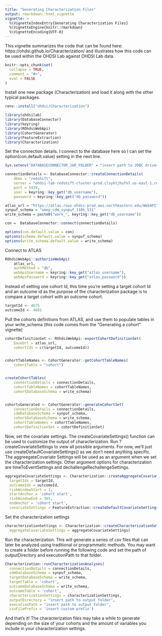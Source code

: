 ```yaml
---
title: "Generating Characterization Files"
output: rmarkdown::html_vignette
vignette: >
  %\VignetteIndexEntry{Generating Characterization Files}
  %\VignetteEngine{knitr::rmarkdown}
  %\VignetteEncoding{UTF-8}
---
```


This vignette summarizes the code that can be found here: https://ohdsi.github.io/Characterization/ and illustrates how this code can be 
used within the OHDSI Lab against OHDSI Lab data.

```r
knitr::opts_chunk$set(
  collapse = TRUE,
  comment = "#>",
  eval = FALSE
)
```

Install one new package (Characterization) and load it along with the other
typical packages.

```r
renv::install("ohdsi/Characterization")

library(ohdsilab)
library(DatabaseConnector)
library(keyring)
library(ROhdsiWebApi)
library(CohortGenerator)
library(FeatureExtraction)
library(Characterization)
```

Set the connection details. I connect to the database here so I can set the 
option(con.default.value) setting in the next line.

```r
Sys.setenv("DATABASECONNECTOR_JAR_FOLDER" = "insert path to JDBC driver")

connectionDetails <- DatabaseConnector::createConnectionDetails(
	dbms = "redshift",
	server = "ohdsi-lab-redshift-cluster-prod.clsyktjhufn7.us-east-1.redshift.amazonaws.com/ohdsi_lab",
	port = 5439,
	user = keyring::key_get("db_username"),
	password = keyring::key_get("db_password"))

atlas_url = "https://atlas.roux-ohdsi-prod.aws.northeastern.edu/WebAPI"
synpuf_schema = "omop_cdm_synpuf_110k_531"
write_schema = paste0("work_", keyring::key_get("db_username"))

con =  DatabaseConnector::connect(connectionDetails)

options(con.default.value = con)
options(schema.default.value = synpuf_schema)
options(write_schema.default.value = write_schema)
```

Connect to ATLAS

```r
ROhdsiWebApi::authorizeWebApi(
	atlas_url,
	authMethod = "db",
	webApiUsername = keyring::key_get("atlas_username"),
	webApiPassword = keyring::key_get("atlas_password"))
```

Instead of setting one cohort Id, this time you're setting a target cohort Id 
and an outcome id as the purpose of the characterization package is to compare a
target cohort with an outcome cohort.

```r
targetId <- 4675
outcomeId <- 4681
```

Pull the cohorts definitions from ATLAS, and use them to populate tables in 
your write_schema (this code comes from the "Generating a cohort" vignette)

```r
cohortDefinitionSet <- ROhdsiWebApi::exportCohortDefinitionSet(
	baseUrl = atlas_url,
	cohortIds = c(targetId, outcomeId))


cohortTableNames <- CohortGenerator::getCohortTableNames(
	cohortTable = "cohort")


createCohortTables(
	connectionDetails = connectionDetails,
	cohortTableNames = cohortTableNames,
	cohortDatabaseSchema = write_schema)


cohortsGenerated <- CohortGenerator::generateCohortSet(
	connectionDetails = connectionDetails,
	cdmDatabaseSchema = synpuf_schema,
	cohortDatabaseSchema = write_schema,
	cohortTableNames = cohortTableNames,
	cohortDefinitionSet = cohortDefinitionSet)
```

Now, set the covariate settings. The createCovariateSettings() function can be
used to customize the output of characterization. Run ?createCovariateSettings 
to view all possible arguments. For now, we'll just use 
createDefaultCovariateSettings() as we don't need anything specific. The 
aggreegateCovariate Settings will be used as an argument when we set the 
characterization settings. Other argument options for characterization are 
timeToEventSettings and dechallengeRechallengeSettings.

```r
aggregateCovariateSettings <- Characterization::createAggregateCovariateSettings(
  targetIds = targetId,
  outcomeIds = outcomeId,
  riskWindowStart = 1,
  startAnchor = 'cohort start',
  riskWindowEnd = 365,
  endAnchor = 'cohort start',
  covariateSettings = FeatureExtraction::createDefaultCovariateSettings())
```

Set the characterization settings

```r
characterizationSettings <- Characterization::createCharacterizationSettings(
  aggregateCovariateSettings = aggregateCovariateSettings)
```

Run the characterization. This will generate a series of csv files that can 
later be analyzed using traditional or programmatic methods. You may want to 
create a folder before running the following code and set the path of 
outputDirectory and executionPath to that folder.

```r
Characterization::runCharacterizationAnalyses(
  connectionDetails = connectionDetails,
  cdmDatabaseSchema = synpuf_schema,
  targetDatabaseSchema = write_schema,
  targetTable = 'cohort',
  outcomeDatabaseSchema = write_schema,
  outcomeTable = 'cohort',
  characterizationSettings = characterizationSettings,   
  outputDirectory = "insert path to output folder",
  executionPath = "insert path to output folder",
  csvFilePrefix = 'insert custom prefix')
```

And that's it! The characterization files may take a while to generate depending
on the size of your cohorts and the amount of variables you include in your 
characterization settings.


